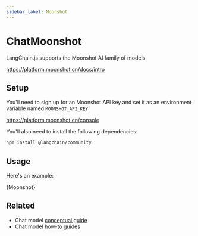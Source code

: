 ```yaml
---
sidebar_label: Moonshot
---
```



# ChatMoonshot

LangChain.js supports the Moonshot AI family of models.

https://platform.moonshot.cn/docs/intro

## Setup

You'll need to sign up for an Moonshot API key and set it as an environment variable named `MOONSHOT_API_KEY`

https://platform.moonshot.cn/console

You'll also need to install the following dependencies:


<IntegrationInstallTooltip></IntegrationInstallTooltip>

```bash npm2yarn
npm install @langchain/community
```

## Usage

Here's an example:


<CodeBlock language="typescript">{Moonshot}</CodeBlock>


## Related

- Chat model [conceptual guide](/docs/concepts/#chat-models)
- Chat model [how-to guides](/docs/how_to/#chat-models)
